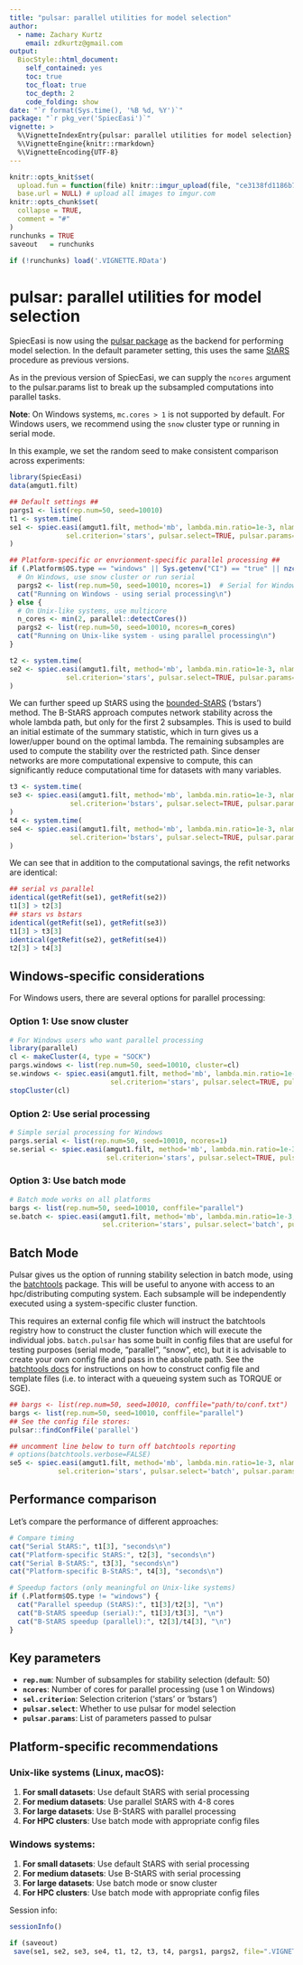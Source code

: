 ```yaml
---
title: "pulsar: parallel utilities for model selection"
author: 
  - name: Zachary Kurtz
    email: zdkurtz@gmail.com
output: 
  BiocStyle::html_document:
    self_contained: yes
    toc: true
    toc_float: true
    toc_depth: 2
    code_folding: show
date: "`r format(Sys.time(), '%B %d, %Y')`"
package: "`r pkg_ver('SpiecEasi')`"
vignette: >
  %\VignetteIndexEntry{pulsar: parallel utilities for model selection}
  %\VignetteEngine{knitr::rmarkdown}
  %\VignetteEncoding{UTF-8}  
---
```


```r
knitr::opts_knit$set(
  upload.fun = function(file) knitr::imgur_upload(file, "ce3138fd1186b7d"),
  base.url = NULL) # upload all images to imgur.com
knitr::opts_chunk$set(
  collapse = TRUE,
  comment = "#"
)
runchunks = TRUE
saveout   = runchunks

if (!runchunks) load('.VIGNETTE.RData')
```

# pulsar: parallel utilities for model selection

SpiecEasi is now using the [pulsar package](https://cran.r-project.org/package=pulsar) as the backend for performing model selection. In the default parameter setting, this uses the same [StARS](https://arxiv.org/abs/1006.3316) procedure as previous versions.

As in the previous version of SpiecEasi, we can supply the `ncores` argument to the pulsar.params list to break up the subsampled computations into parallel tasks.

**Note**: On Windows systems, `mc.cores > 1` is not supported by default. For Windows users, we recommend using the `snow` cluster type or running in serial mode.

In this example, we set the random seed to make consistent comparison across experiments:

```r
library(SpiecEasi)
data(amgut1.filt)

## Default settings ##
pargs1 <- list(rep.num=50, seed=10010)
t1 <- system.time(
se1 <- spiec.easi(amgut1.filt, method='mb', lambda.min.ratio=1e-3, nlambda=30,
              sel.criterion='stars', pulsar.select=TRUE, pulsar.params=pargs1)
)

## Platform-specific or envrionment-specific parallel processing ##
if (.Platform$OS.type == "windows" || Sys.getenv("CI") == "true" || nzchar(Sys.getenv("GITHUB_ACTIONS"))) {
  # On Windows, use snow cluster or run serial
  pargs2 <- list(rep.num=50, seed=10010, ncores=1)  # Serial for Windows
  cat("Running on Windows - using serial processing\n")
} else {
  # On Unix-like systems, use multicore
  n_cores <- min(2, parallel::detectCores())
  pargs2 <- list(rep.num=50, seed=10010, ncores=n_cores)
  cat("Running on Unix-like system - using parallel processing\n")
}

t2 <- system.time(
se2 <- spiec.easi(amgut1.filt, method='mb', lambda.min.ratio=1e-3, nlambda=30,
              sel.criterion='stars', pulsar.select=TRUE, pulsar.params=pargs2)
)
```

We can further speed up StARS using the [bounded-StARS](https://arxiv.org/abs/1605.07072) ('bstars') method. The B-StARS approach computes network stability across the whole lambda path, but only for the first 2 subsamples. This is used to build an initial estimate of the summary statistic, which in turn gives us a lower/upper bound on the optimal lambda. The remaining subsamples are used to compute the stability over the restricted path. Since denser networks are more computational expensive to compute, this can significantly reduce computational time for datasets with many variables.

```r
t3 <- system.time(
se3 <- spiec.easi(amgut1.filt, method='mb', lambda.min.ratio=1e-3, nlambda=30,
               sel.criterion='bstars', pulsar.select=TRUE, pulsar.params=pargs1)
)
t4 <- system.time(
se4 <- spiec.easi(amgut1.filt, method='mb', lambda.min.ratio=1e-3, nlambda=30,
               sel.criterion='bstars', pulsar.select=TRUE, pulsar.params=pargs2)
)
```

We can see that in addition to the computational savings, the refit networks are identical:

```r
## serial vs parallel
identical(getRefit(se1), getRefit(se2))
t1[3] > t2[3]
## stars vs bstars
identical(getRefit(se1), getRefit(se3))
t1[3] > t3[3]
identical(getRefit(se2), getRefit(se4))
t2[3] > t4[3]
```

## Windows-specific considerations

For Windows users, there are several options for parallel processing:

### Option 1: Use snow cluster
```r
# For Windows users who want parallel processing
library(parallel)
cl <- makeCluster(4, type = "SOCK")
pargs.windows <- list(rep.num=50, seed=10010, cluster=cl)
se.windows <- spiec.easi(amgut1.filt, method='mb', lambda.min.ratio=1e-3, nlambda=30,
                         sel.criterion='stars', pulsar.select=TRUE, pulsar.params=pargs.windows)
stopCluster(cl)
```

### Option 2: Use serial processing
```r
# Simple serial processing for Windows
pargs.serial <- list(rep.num=50, seed=10010, ncores=1)
se.serial <- spiec.easi(amgut1.filt, method='mb', lambda.min.ratio=1e-3, nlambda=30,
                        sel.criterion='stars', pulsar.select=TRUE, pulsar.params=pargs.serial)
```

### Option 3: Use batch mode
```r
# Batch mode works on all platforms
bargs <- list(rep.num=50, seed=10010, conffile="parallel")
se.batch <- spiec.easi(amgut1.filt, method='mb', lambda.min.ratio=1e-3, nlambda=30,
                       sel.criterion='stars', pulsar.select='batch', pulsar.params=bargs)
```

## Batch Mode

Pulsar gives us the option of running stability selection in batch mode, using the [batchtools](https://mllg.github.io/batchtools/) package. This will be useful to anyone with access to an hpc/distributing computing system. Each subsample will be independently executed using a system-specific cluster function.

This requires an external config file which will instruct the batchtools registry how to construct the cluster function which will execute the individual jobs. `batch.pulsar` has some built in config files that are useful for testing purposes (serial mode, "parallel", "snow", etc), but it is advisable to create your own config file and pass in the absolute path. See the [batchtools docs](https://mllg.github.io/batchtools/articles/batchtools.html#configuration-file) for instructions on how to construct config file and template files (i.e. to interact with a queueing system such as TORQUE or SGE).

```r
## bargs <- list(rep.num=50, seed=10010, conffile="path/to/conf.txt")
bargs <- list(rep.num=50, seed=10010, conffile="parallel")
## See the config file stores:
pulsar::findConfFile('parallel')

## uncomment line below to turn off batchtools reporting
# options(batchtools.verbose=FALSE)
se5 <- spiec.easi(amgut1.filt, method='mb', lambda.min.ratio=1e-3, nlambda=30,
            sel.criterion='stars', pulsar.select='batch', pulsar.params=bargs)
```

## Performance comparison

Let's compare the performance of different approaches:

```r
# Compare timing
cat("Serial StARS:", t1[3], "seconds\n")
cat("Platform-specific StARS:", t2[3], "seconds\n")
cat("Serial B-StARS:", t3[3], "seconds\n")
cat("Platform-specific B-StARS:", t4[3], "seconds\n")

# Speedup factors (only meaningful on Unix-like systems)
if (.Platform$OS.type != "windows") {
  cat("Parallel speedup (StARS):", t1[3]/t2[3], "\n")
  cat("B-StARS speedup (serial):", t1[3]/t3[3], "\n")
  cat("B-StARS speedup (parallel):", t2[3]/t4[3], "\n")
}
```

## Key parameters

- **`rep.num`**: Number of subsamples for stability selection (default: 50)
- **`ncores`**: Number of cores for parallel processing (use 1 on Windows)
- **`sel.criterion`**: Selection criterion ('stars' or 'bstars')
- **`pulsar.select`**: Whether to use pulsar for model selection
- **`pulsar.params`**: List of parameters passed to pulsar

## Platform-specific recommendations

### Unix-like systems (Linux, macOS):
1. **For small datasets**: Use default StARS with serial processing
2. **For medium datasets**: Use parallel StARS with 4-8 cores
3. **For large datasets**: Use B-StARS with parallel processing
4. **For HPC clusters**: Use batch mode with appropriate config files

### Windows systems:
1. **For small datasets**: Use default StARS with serial processing
2. **For medium datasets**: Use B-StARS with serial processing
3. **For large datasets**: Use batch mode or snow cluster
4. **For HPC clusters**: Use batch mode with appropriate config files

Session info:
```r
sessionInfo()
```

```r
if (saveout)
 save(se1, se2, se3, se4, t1, t2, t3, t4, pargs1, pargs2, file=".VIGNETTE.RData")
``` 